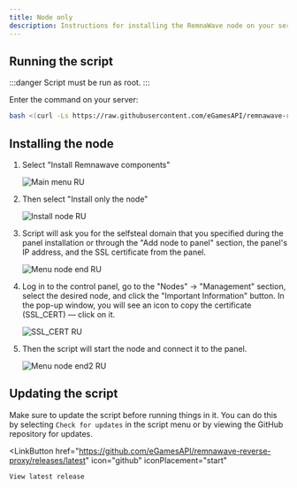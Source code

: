 ```yaml
---
title: Node only
description: Instructions for installing the RemnaWave node on your server.
---
```



## Running the script

:::danger
Script must be run as root.
:::

Enter the command on your server:

```bash
bash <(curl -Ls https://raw.githubusercontent.com/eGamesAPI/remnawave-reverse-proxy/refs/heads/main/install_remnawave.sh)
```

## Installing the node

<Steps>

1. Select "Install Remnawave components"

    ![Main menu RU](https://raw.githubusercontent.com/eGamesAPI/remnawave-reverse-proxy/refs/heads/main/docs/src/assets/main_menu.ru.png)

2. Then select "Install only the node"

    ![Install node RU](https://raw.githubusercontent.com/eGamesAPI/remnawave-reverse-proxy/refs/heads/main/docs/src/assets/install_node.ru.png)

3. Script will ask you for the selfsteal domain that you specified during the panel installation or through the "Add node to panel" section, the panel's IP address, and the SSL certificate from the panel.

    ![Menu node end RU](https://raw.githubusercontent.com/eGamesAPI/remnawave-reverse-proxy/refs/heads/main/docs/src/assets/menu_node_end.ru.png)

4. Log in to the control panel, go to the "Nodes" → "Management" section, select the desired node, and click the "Important Information" button. In the pop-up window, you will see an icon to copy the certificate (SSL_CERT) — click on it.

    ![SSL_CERT RU](https://raw.githubusercontent.com/eGamesAPI/remnawave-reverse-proxy/refs/heads/main/docs/src/assets/ssl_cert.ru.png)

5. Then the script will start the node and connect it to the panel.

    ![Menu node end2 RU](https://raw.githubusercontent.com/eGamesAPI/remnawave-reverse-proxy/refs/heads/main/docs/src/assets/menu_node_end2.ru.png)

</Steps>

## Updating the script

Make sure to update the script before running things in it. You can do this by selecting `Check for updates` in the script menu or by viewing the GitHub repository for updates.

<LinkButton
    href="https://github.com/eGamesAPI/remnawave-reverse-proxy/releases/latest"
    icon="github"
    iconPlacement="start"
>
    View latest release
</LinkButton>
